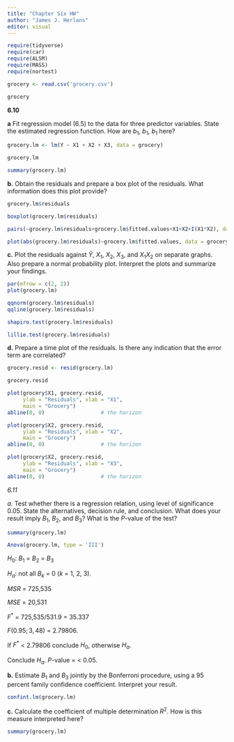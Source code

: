 ```yaml
---
title: "Chapter Six HW"
author: "James J. Herlans"
editor: visual
---
```


```r
require(tidyverse)
require(car)
require(ALSM)
require(MASS)
require(nortest)
```

```r
grocery <- read.csv('grocery.csv')
```

```r
grocery
```

**6.10**

**a** Fit regression model (6.5) to the data for three predictor variables. State the estimated regression function. How are $b_{1}$, $b_{1}$, $b_{1}$ here?

```r
grocery.lm <- lm(Y ~ X1 + X2 + X3, data = grocery)
```

```r
grocery.lm
```

```r
summary(grocery.lm)
```

**b.** Obtain the residuals and prepare a box plot of the residuals. What information does this plot provide?

```r
grocery.lm$residuals
```

```r
boxplot(grocery.lm$residuals)
```

```r
pairs(~grocery.lm$residuals+grocery.lm$fitted.values+X1+X2+I(X1*X2), data = grocery)
```

```r
plot(abs(grocery.lm$residuals)~grocery.lm$fitted.values, data = grocery)
```

**c.** Plot the residuals against $\hat Y$, $X_{1}$, $X_{2}$, $X_{3}$, and $X_{1}X_{2}$ on separate graphs. Also prepare a normal probability plot. Interpret the plots and summarize your findings.

```r
par(mfrow = c(2, 2))
plot(grocery.lm)
```

```r
qqnorm(grocery.lm$residuals) 
qqline(grocery.lm$residuals)
```

```r
shapiro.test(grocery.lm$residuals)
```

```r
lillie.test(grocery.lm$residuals)
```

**d.** Prepare a time plot of the residuals. Is there any indication that the error term are correlated?

```r
grocery.resid <- resid(grocery.lm)
```

```r
grocery.resid
```

```r
plot(grocery$X1, grocery.resid, 
     ylab = "Residuals", xlab = "X1", 
     main = "Grocery") 
abline(0, 0)                  # the horizon
```

```r
plot(grocery$X2, grocery.resid, 
     ylab = "Residuals", xlab = "X2", 
     main = "Grocery") 
abline(0, 0)                  # the horizon
```

```r
plot(grocery$X2, grocery.resid, 
     ylab = "Residuals", xlab = "X3", 
     main = "Grocery") 
abline(0, 0)                  # the horizon
```

*6.11*

*a.* Test whether there is a regression relation, using level of significance 0.05. State the alternatives, decision rule, and conclusion. What does your result imply $B_{1}$, $B_{2}$, and $B_{3}$? What is the $P$-value of the test?

```r
summary(grocery.lm)
```

```r
Anova(grocery.lm, type = 'III')
```

$H_{0}$: $B_{1}$ = $B_{2}$ = $B_{3}$

$H_{a}$: not all $B_{k}$ = 0 (*k* = 1, 2, 3).

$MSR$ = 725,535

$MSE$ = 20,531

$F^{*}$ = 725,535/531.9 = 35.337

$F(0.95; 3, 48)$ = 2.79806.

If $F^{*}$ \< 2.79806 conclude $H_{0}$, otherwise $H_{a}$.

Conclude $H_{a}$. $P$-value = \< 0.05.

**b.** Estimate $B_{1}$ and $B_{3}$ jointly by the Bonferroni procedure, using a 95 percent family confidence coefficient. Interpret your result.

```r
confint.lm(grocery.lm)
```

**c.** Calculate the coefficient of multiple determination $R^{2}$. How is this measure interpreted here?

```r
summary(grocery.lm)
```
